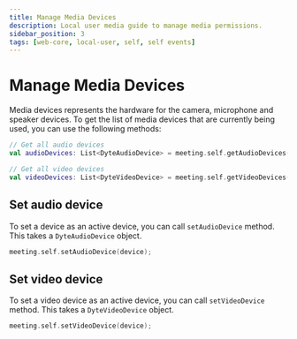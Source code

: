 ```yaml
---
title: Manage Media Devices
description: Local user media guide to manage media permissions.
sidebar_position: 3
tags: [web-core, local-user, self, self events]
---
```


# Manage Media Devices

Media devices represents the hardware for the camera, microphone and speaker
devices. To get the list of media devices that are currently being used, you can
use the following methods:

```kotlin
// Get all audio devices
val audioDevices: List<DyteAudioDevice> = meeting.self.getAudioDevices();

// Get all video devices
val videoDevices: List<DyteVideoDevice> = meeting.self.getVideoDevices();
```

## Set audio device

To set a device as an active device, you can call `setAudioDevice` method. This
takes a `DyteAudioDevice` object.

```kotlin
meeting.self.setAudioDevice(device);
```

## Set video device

To set a video device as an active device, you can call `setVideoDevice` method.
This takes a `DyteVideoDevice` object.

```kotlin
meeting.self.setVideoDevice(device);
```
